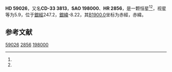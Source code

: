 {{Starbox begin
| name = HD 59026
}}
{{Starbox observe
| epoch = [[J2000.0|J2000.0]]
| constell = {{星座名待查}}<ref name=SIMBAD>{{cite web
 | url=http://simbad.u-strasbg.fr/simbad/sim-id?Ident=HR+2856
 | title =Pulsating variable Star
 | publisher=Centre de Données astronomiques de Strasbourg
 | work=SIMBAD
 | accessdate=2012-07-13}}</ref><ref name=DATA>{{cite web
 | url=http://vizier.u-strasbg.fr/viz-bin/VizieR-5?-out.add=.&-source=5050&-corr=PK=HR&-out.max=9999&HR=2856
 | title=VizieR Detailed Page
 | accessdate=2012-07-13
 | archive-date=2016-03-05
 | archive-url=https://web.archive.org/web/20160305030402/http://vizier.u-strasbg.fr/viz-bin/VizieR-5?-out.add=.&-source=5050&-corr=PK=HR&-out.max=9999&HR=2856
 | dead-url=no
 }}</ref>
| 星官 = 
| ra = {{RA|7|26|42.3}}<ref name=SIMBAD /><ref name=DATA />
| dec = {{DEC|-34|8|27}}<ref name=SIMBAD /><ref name=DATA />
| appmag_v = 5.9<ref name=SIMBAD /><ref name=DATA />
}}
{{Starbox character
| class = B2IV-V<ref name=SIMBAD /><ref name=DATA />
| b-v = -0.17<ref name=SIMBAD /><ref name=DATA />
| u-b = -0.68<ref name=SIMBAD /><ref name=DATA />
| r-i = <ref name=SIMBAD /><ref name=DATA />
| variable = 
}}
{{Starbox astrometry
| radial_v = -0.68
| prop_mo_ra = 7
| parallax = 
| p_error = 
}}
{{Starbox catalog
| names =CD-33 3813，[[SAO星表|SAO]] 198000，[[HD星表|HD]] 59026，[[HR星表|HR]] 2856}}
{{Starbox reference |Simbad=HR+2856}}
{{Starbox end}}

'''HD 59026'''，又名'''CD-33 3813'''，'''SAO 198000'''、'''HR 2856'''，是一颗恒星<ref name=SIMBAD /><ref name=DATA />，视星等为5.9，位于[[銀道座標系|銀經]]247.2，[[銀道座標系|銀緯]]-8.22，其[[B1900.0|B1900.0]]坐标为赤經{{RA|7|22|59.3}}，赤緯{{DEC|-33|-8.22|22}}。

== 参考文献 ==
{{reflist}}

{{star-stub}}

[[Category:HD和HDE天體|59026]]
[[Category:HR天體|2856]]
[[Category:SAO天體|198000]]